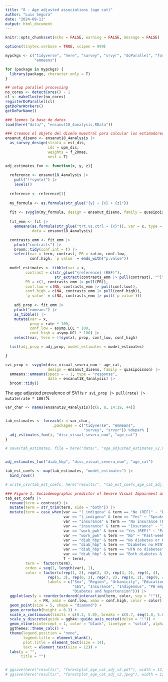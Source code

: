 ```yaml
---
title: "8 - Age adjusted associations (age cat)"
author: "Luis Segura"
date: "2024-09-11"
output: html_document
---
```


```r
knitr::opts_chunk$set(echo = FALSE, warning = FALSE, message = FALSE)

options(tinytex.verbose = TRUE, scipen = 999)

mypckgs <- c("tidyverse", "here", "survey", "srvyr", "doParallel", "foreach", 
             "emmeans")

for (package in mypckgs) {
  library(package, character.only = T)
}

## setup parallel processing
no_cores <- detectCores() - 1  
cl <- makeCluster(no_cores)
registerDoParallel(cl)
getDoParWorkers()                   
getDoParName()

```


```r
### leemos la base de datos
load(here("data/", "ensanut18_4analysis.RData"))
```

```r
### Creamos el objeto del diseño muestral para calcular los estimadores ponderados (p.ej., prevalencias)
ensanut_diseno <- ensanut18_4analysis |>
  as_survey_design(strata = est_dis, 
                   ids = upm_dis, 
                   weights = f_20mas, 
                   nest = T)
```

```r
adj_estimates_fun <- function(x, y, z){
  
  reference <- ensanut18_4analysis |>
    pull("!!sym(x)") |> 
    levels()
  
  reference <- reference[1]
  
  my_formula <- as.formula(str_glue("{y} ~ {x} + {z}"))
  
  fit <- svyglm(my_formula, design = ensanut_diseno, family = quasipoisson) 
  
  fit_emm <- fit |>
    emmeans(as.formula(str_glue("trt.vs.ctrl ~ {x}")), var = x, type = "response", 
            data = ensanut18_4analysis) 

  contrasts_emm <- fit_emm |>
    pluck("contrasts") |>
    broom::tidy(conf.int = T) |>
    select(var = term, contrast, PR = ratio, conf.low, 
           conf.high, `p value` = ends_with("p.value")) 
  
  model_estimates <- tibble(var = x, 
         contrast = c(str_glue("{reference} (REF)"), 
                      str_extract(contrasts_emm |> pull(contrast), "^[^/]+")),
         PR = c(1, contrasts_emm |> pull(PR)), 
         conf.low = c(NA, contrasts_emm |> pull(conf.low)), 
         conf.high = c(NA, contrasts_emm |> pull(conf.high)), 
         `p value` = c(NA, contrasts_emm |> pull(`p value`)))
  
    adj_prop <- fit_emm |>
    pluck("emmeans") |>
    as_tibble() |>
    mutate(var = x, 
           prop = rate * 100, 
           conf_low = asymp.LCL * 100, 
           conf_high = asymp.UCL * 100) |>
    select(var, term = !!sym(x), prop, conf_low, conf_high)

  list(adj_prop = adj_prop, model_estimates = model_estimates)

}


```

```r
svi_prop <- svyglm(disc_visual_severa_num ~ age_cat, 
                   design = ensanut_diseno, family = quasipoisson) |>
  emmeans::emmeans(specs = ~ 1, type = "response", 
                   data = ensanut18_4analysis) |>
  broom::tidy()
```

The age adjusted prevalence of SVI is `r svi_prop |> pull(rate) |> mutate(rate * 100)`%
```r
var_char <- names(ensanut18_4analysis)[c(6, 8, 14:19, 44)]


tab_estimates <- foreach(i = var_char, 
                     .packages = c("tidyverse", "emmeans", 
                                   "survey", "srvyr")) %dopar% {
  adj_estimates_fun(i, "disc_visual_severa_num", "age_cat")
}

# save(tab_estimates, file = here("data/", "age_adjusted_estimates_v2.RData"))


adj_estimates_fun("diab_hbp", "disc_visual_severa_num", "age_cat")
```


```r
tab_est_coefs <- map(tab_estimates, "model_estimates") |>
  bind_rows()

# write_csv(tab_est_coefs, here("results/", "tab_est_coefs_age_cat_adj.csv"))

### Figure 1. Sociodemographic predictor of Severe Visual Impairment among the Mexican population.
tab_est_coefs |>
  rename(term = contrast) |>
  mutate(term = str_trim(term, side = "both")) |>
  mutate(term = case_when(var == "l_indigena" & term == "No (REF)" ~ "Doesn't speak indigenous language (REF)", 
                          var == "l_indigena" & term == "Yes" ~ "Speaks indigenous language", 
                          var == "insurance" & term == "No insurance (REF)" ~ "Uninsured (REF)", 
                          var == "insurance" & term == "Insurance" ~ "Insured",
                          var == "work_pwk" & term == "Yes (REF)" ~ "Past-week employed (REF)", 
                          var == "work_pwk" & term == "No" ~ "Past-week unemployed",
                          var == "diab_hbp" & term == "No diabetes or HTN (REF)" ~ "Neither diabetes nor hypertension (REF)", 
                          var == "diab_hbp" & term == "Diabetes no HTN" ~ "Diabetes / no hypertension",
                          var == "diab_hbp" & term == "HTN no diabetes" ~ "Hypertension / no diabetes",
                          var == "diab_hbp" & term == "Both diabetes & HTN" ~ "Diabetes & hypertension",
                          T ~ term), 
         term =  factor(term),  
         orden = seq(1, length(var), 1),
         color = factor(c(rep(1, 2), rep(2, 4), rep(3, 2), rep(4, 4), 
                   rep(5, 3), rep(6, 2), rep(7, 2), rep(8, 2), rep(9, 4)), 
                   labels = c("Sex", "Region", "Urbanicity", "Education", 
                              "SES", "Insurance", "Indigenous", "PW employment", 
                              "Diabetes and hypertension"))) |>
  ggplot(aes(y = reorder(ordered(interaction(term, color, sep = "!")), desc(orden)), 
             x = PR, xmin = conf.low, xmax = conf.high, color = color)) +
  geom_point(size = 5, shape = "diamond") +
  geom_errorbarh(height = 0.3) + 
  scale_x_continuous(limits = c(0.2, 5.0), breaks = c(0.7, seq(1.0, 5.0, 1.0)), name = "Prevalence Ratio (95% CI)")  +
  scale_y_discrete(guide = ggh4x::guide_axis_nested(delim = "!")) +
  geom_vline(xintercept = 1, color = "black", linetype = "solid", alpha = 0.5) +
  ggthemes::theme_calc() +
  theme(legend.position = "none", 
        legend.title = element_blank(), 
        plot.title = element_text(size = 14), 
        text = element_text(size = 12)) +
  labs(y = "",
       title = "")


# ggsave(here("results/", "forestplot_age_cat_adj_v2.pdf"), width = 12, height = 6, device = "pdf", units = "in", dpi = 1800)
# ggsave(here("results/", "forestplot_age_cat_adj_v2.jpeg"), width = 12, height = 6, units = "in", dpi = 1800)

```

